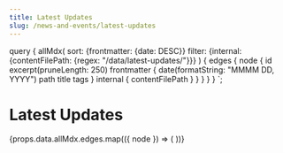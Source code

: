 ```yaml
---
title: Latest Updates
slug: /news-and-events/latest-updates
---
```


  query {
    allMdx(
      sort: {frontmatter: {date: DESC}}
      filter: {internal: {contentFilePath: {regex: "/data/latest-updates/"}}}
    ) {
      edges {
        node {
          id
          excerpt(pruneLength: 250)
          frontmatter {
            date(formatString: "MMMM DD, YYYY")
            path
            title
            tags
          }
          internal {
            contentFilePath
          }
        }
      }
    }
  }
`;

<PageContent width="95%" maxWidth="1200px" center gutters>

# Latest Updates

{props.data.allMdx.edges.map(({ node }) => (
  <NewsListItem
    key={node.frontmatter.path}
    title={node.frontmatter.title}
    path={node.frontmatter.path}
    date={node.frontmatter.date}
    tags={node.frontmatter.tags}
    content={node.excerpt}
  />
))}

</PageContent>

